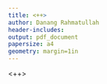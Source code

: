 ```yaml
---
title: <++>
author: Danang Rahmatullah
header-includes:
output: pdf_document
papersize: a4
geometry: margin=1in
---
```


<++>
